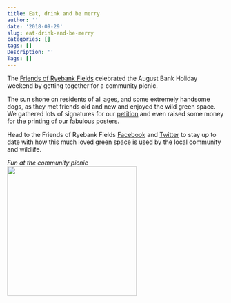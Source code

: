 ```yaml
---
title: Eat, drink and be merry
author: ''
date: '2018-09-29'
slug: eat-drink-and-be-merry
categories: []
tags: []
Description: ''
Tags: []
---
```


The [Friends of Ryebank Fields](https://www.facebook.com/groups/FriendsofRyebank) celebrated the August Bank Holiday weekend by getting together for a community picnic. 

The sun shone on residents of all ages, and some extremely handsome dogs, as they met friends old and new and enjoyed the wild green space. We gathered lots of signatures for our [petition](https://you.38degrees.org.uk/petitions/give-ryebank-fields-back-to-the-people) and even raised some money for the printing of our fabulous posters.

Head to the Friends of Ryebank Fields [Facebook](https://www.facebook.com/groups/FriendsofRyebank) and [Twitter](https://twitter.com/ryebankfields) to stay up to date with how this much loved green space is used by the local community and wildlife.

*Fun at the community picnic*   
![](/post/2018-09-29-eat-drink-and-be-merry_files/picnic.jpg){width=300px}

